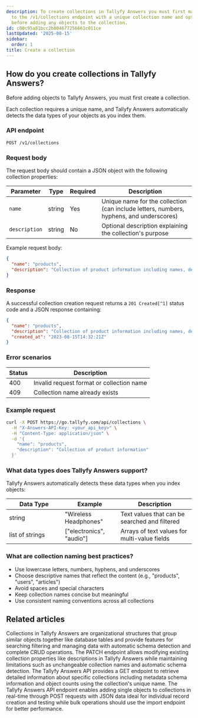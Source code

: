 ```yaml
---
description: To create collections in Tallyfy Answers you must first make a POST request
  to the /v1/collections endpoint with a unique collection name and optional description
  before adding any objects to the collection.
id: c00c95a81bcc2b804677256661c011ce
lastUpdated: '2025-08-15'
sidebar:
  order: 1
title: Create a collection
---
```


## How do you create collections in Tallyfy Answers?

Before adding objects to Tallyfy Answers, you must first create a collection.

Each collection requires a unique name, and Tallyfy Answers automatically detects the data types of your objects as you index them.

### API endpoint

```
POST /v1/collections
```

### Request body

The request body should contain a JSON object with the following collection properties:

| Parameter | Type | Required | Description |
|-----------|------|----------|-------------|
| `name` | string | Yes | Unique name for the collection (can include letters, numbers, hyphens, and underscores) |
| `description` | string | No | Optional description explaining the collection's purpose |

Example request body:

```json
{
  "name": "products",
  "description": "Collection of product information including names, descriptions, and pricing"
}
```

### Response

A successful collection creation request returns a `201 Created[^1]` status code and a JSON response containing:

```json
{
  "name": "products",
  "description": "Collection of product information including names, descriptions, and pricing",
  "created_at": "2023-08-15T14:32:21Z"
}
```

### Error scenarios

| Status | Description |
|--------|-------------|
| 400 | Invalid request format or collection name |
| 409 | Collection name already exists |

### Example request

```bash
curl -X POST https://go.tallyfy.com/api/collections \
  -H "X-Answers-API-Key: <your_api_key>" \
  -H "Content-Type: application/json" \
  -d '{
    "name": "products",
    "description": "Collection of product information"
  }'
```

### What data types does Tallyfy Answers support?

Tallyfy Answers automatically detects these data types when you index objects:

<table>
  <thead>
    <tr>
      <th width="30%">Data Type</th>
      <th width="30%">Example</th>
      <th width="40%">Description</th>
    </tr>
  </thead>
  <tbody>
    <tr>
      <td>string</td>
      <td>"Wireless Headphones"</td>
      <td>Text values that can be searched and filtered</td>
    </tr>
    <tr>
      <td>list of strings</td>
      <td>["electronics", "audio"]</td>
      <td>Arrays of text values for multi-value fields</td>
    </tr>
  </tbody>
</table>

### What are collection naming best practices?

- Use lowercase letters, numbers, hyphens, and underscores
- Choose descriptive names that reflect the content (e.g., "products", "users", "articles")
- Avoid spaces and special characters
- Keep collection names concise but meaningful
- Use consistent naming conventions across all collections


[^1]: HTTP status indicating successful resource creation, distinct from 200 OK for updates

## Related articles
<CardGrid>
<LinkTitleCard header="<b>Answers > Collections</b>" href="/products/answers/collections/" > Collections in Tallyfy Answers are organizational structures that group similar objects together like database tables and provide features for searching filtering and managing data with automatic schema detection and complete CRUD operations. </LinkTitleCard>
<LinkTitleCard header="<b>Collections > Update a collection</b>" href="/products/answers/collections/update-collection/" > The PATCH endpoint allows modifying existing collection properties like descriptions in Tallyfy Answers while maintaining limitations such as unchangeable collection names and automatic schema detection. </LinkTitleCard>
<LinkTitleCard header="<b>Collections > Get a collection</b>" href="/products/answers/collections/get-collection/" > The Tallyfy Answers API provides a GET endpoint to retrieve detailed information about specific collections including metadata schema information and object counts using the collection's unique name. </LinkTitleCard>
<LinkTitleCard header="<b>Objects > Index a single object</b>" href="/products/answers/objects/index-single-object/" > The Tallyfy Answers API endpoint enables adding single objects to collections in real-time through POST requests with JSON data ideal for individual record creation and testing while bulk operations should use the import endpoint for better performance. </LinkTitleCard>
</CardGrid>